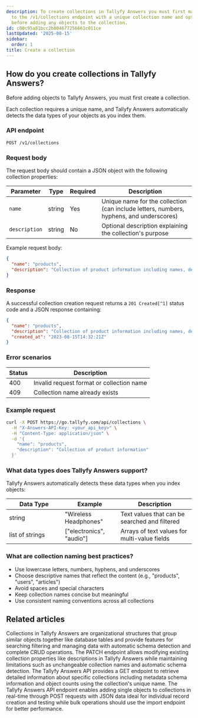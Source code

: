 ```yaml
---
description: To create collections in Tallyfy Answers you must first make a POST request
  to the /v1/collections endpoint with a unique collection name and optional description
  before adding any objects to the collection.
id: c00c95a81bcc2b804677256661c011ce
lastUpdated: '2025-08-15'
sidebar:
  order: 1
title: Create a collection
---
```


## How do you create collections in Tallyfy Answers?

Before adding objects to Tallyfy Answers, you must first create a collection.

Each collection requires a unique name, and Tallyfy Answers automatically detects the data types of your objects as you index them.

### API endpoint

```
POST /v1/collections
```

### Request body

The request body should contain a JSON object with the following collection properties:

| Parameter | Type | Required | Description |
|-----------|------|----------|-------------|
| `name` | string | Yes | Unique name for the collection (can include letters, numbers, hyphens, and underscores) |
| `description` | string | No | Optional description explaining the collection's purpose |

Example request body:

```json
{
  "name": "products",
  "description": "Collection of product information including names, descriptions, and pricing"
}
```

### Response

A successful collection creation request returns a `201 Created[^1]` status code and a JSON response containing:

```json
{
  "name": "products",
  "description": "Collection of product information including names, descriptions, and pricing",
  "created_at": "2023-08-15T14:32:21Z"
}
```

### Error scenarios

| Status | Description |
|--------|-------------|
| 400 | Invalid request format or collection name |
| 409 | Collection name already exists |

### Example request

```bash
curl -X POST https://go.tallyfy.com/api/collections \
  -H "X-Answers-API-Key: <your_api_key>" \
  -H "Content-Type: application/json" \
  -d '{
    "name": "products",
    "description": "Collection of product information"
  }'
```

### What data types does Tallyfy Answers support?

Tallyfy Answers automatically detects these data types when you index objects:

<table>
  <thead>
    <tr>
      <th width="30%">Data Type</th>
      <th width="30%">Example</th>
      <th width="40%">Description</th>
    </tr>
  </thead>
  <tbody>
    <tr>
      <td>string</td>
      <td>"Wireless Headphones"</td>
      <td>Text values that can be searched and filtered</td>
    </tr>
    <tr>
      <td>list of strings</td>
      <td>["electronics", "audio"]</td>
      <td>Arrays of text values for multi-value fields</td>
    </tr>
  </tbody>
</table>

### What are collection naming best practices?

- Use lowercase letters, numbers, hyphens, and underscores
- Choose descriptive names that reflect the content (e.g., "products", "users", "articles")
- Avoid spaces and special characters
- Keep collection names concise but meaningful
- Use consistent naming conventions across all collections


[^1]: HTTP status indicating successful resource creation, distinct from 200 OK for updates

## Related articles
<CardGrid>
<LinkTitleCard header="<b>Answers > Collections</b>" href="/products/answers/collections/" > Collections in Tallyfy Answers are organizational structures that group similar objects together like database tables and provide features for searching filtering and managing data with automatic schema detection and complete CRUD operations. </LinkTitleCard>
<LinkTitleCard header="<b>Collections > Update a collection</b>" href="/products/answers/collections/update-collection/" > The PATCH endpoint allows modifying existing collection properties like descriptions in Tallyfy Answers while maintaining limitations such as unchangeable collection names and automatic schema detection. </LinkTitleCard>
<LinkTitleCard header="<b>Collections > Get a collection</b>" href="/products/answers/collections/get-collection/" > The Tallyfy Answers API provides a GET endpoint to retrieve detailed information about specific collections including metadata schema information and object counts using the collection's unique name. </LinkTitleCard>
<LinkTitleCard header="<b>Objects > Index a single object</b>" href="/products/answers/objects/index-single-object/" > The Tallyfy Answers API endpoint enables adding single objects to collections in real-time through POST requests with JSON data ideal for individual record creation and testing while bulk operations should use the import endpoint for better performance. </LinkTitleCard>
</CardGrid>